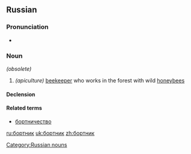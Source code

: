 ==Russian==

===Pronunciation===
* {{IPA|/ˈbortʲnʲɪk/|lang=ru}}

===Noun===
{{ru-noun|head=бортник|tr=bórtnik|g=m}} ''(obsolete)''

# ''(apiculture)'' [[beekeeper]] who works in the forest with wild [[honeybee]]s

====Declension====
{{ru-noun-anim-vel-1||бо́ртник}}

====Related terms====
* [[бортничество]]

[[Category:Russian nouns]]

[[ru:бортник]]
[[uk:бортник]]
[[zh:бортник]]